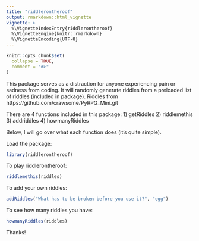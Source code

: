 ```yaml
---
title: "riddlerontheroof"
output: rmarkdown::html_vignette
vignette: >
  %\VignetteIndexEntry{riddlerontheroof}
  %\VignetteEngine{knitr::rmarkdown}
  %\VignetteEncoding{UTF-8}
---
```


```r
knitr::opts_chunk$set(
  collapse = TRUE,
  comment = "#>"
)
```

This package serves as a distraction for anyone experiencing pain or sadness from coding.
It will randomly generate riddles from a preloaded list of riddles (included in package).
Riddles from https://github.com/crawsome/PyRPG_Mini.git

There are 4 functions included in this package:
1) getRiddles
2) riddlemethis
3) addriddles
4) howmanyRiddles

Below, I will go over what each function does (it's quite simple).

Load the package:
```r
library(riddlerontheroof)
```

To play riddlerontheroof:
```r
riddlemethis(riddles)
```

To add your own riddles:
```r
addRiddles("What has to be broken before you use it?", "egg")
```

To see how many riddles you have:
```r
howmanyRiddles(riddles)
```

Thanks!